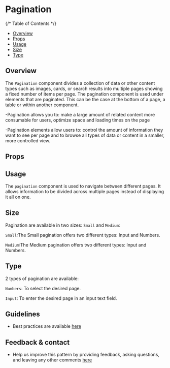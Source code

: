 
<Meta of={PaginationStories} />

# Pagination

{/* Table of Contents */}

* [Overview](#overview)
* [Props](#props)
* [Usage](#usage)
* [Size](#size)
* [Type](#type)

## Overview

The `Pagination` component divides a collection of data or other content types such as images, cards, or search results into multiple pages showing a fixed number of items per page.
The pagination component is used under elements that are paginated. This can be the case at the bottom of a page, a table or within another component.

-Pagination allows you to:
make a large amount of related content more consumable for users,
optimize space and loading times on the page

-Pagination elements allow users to:
control the amount of information they want to see per page and
to browse all types of data or content in a smaller, more controlled view.

<Canvas of={PaginationStories.Default}/>

## Props

<Controls />

## Usage

The `pagination` component is used to navigate between different pages. It allows information to be divided across multiple pages instead of displaying it all on one.

## Size

Pagination are available in two sizes: `Small` and `Medium`:

`Small`:The Small pagination offers two different types: Input and Numbers.

<Canvas of={PaginationStories.PaginationSmallNumbers} />

<Canvas of={PaginationStories.PaginationSmallInput} />

`Medium`:The Medium pagination offers two different types: Input and Numbers.

<Canvas of={PaginationStories.PaginationMediumNumbers} />

<Canvas of={PaginationStories.PaginationMediumInput} />

## Type

2 types of pagination are available:

`Numbers`: To select the desired page.

<Canvas of={PaginationStories.PaginationNumber}/>

`Input`: To enter the desired page in an input text field.

<Canvas of={PaginationStories.PaginationInput} />

## Guidelines

* Best practices are available [here](https://zeroheight.com/9b39bb2a0/p/99a7f3-pagination/b/75c0d1)

## Feedback & contact

* Help us improve this pattern by providing feedback, asking questions, and leaving any other comments [here](https://github.com/bouygues-construction/design-system-bycn/issues/new)
